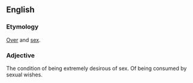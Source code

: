 ==English==

===Etymology===
[[Over]] and [[sex]].

===Adjective===
The condition of being extremely desirous of sex. Of being consumed by sexual wishes.